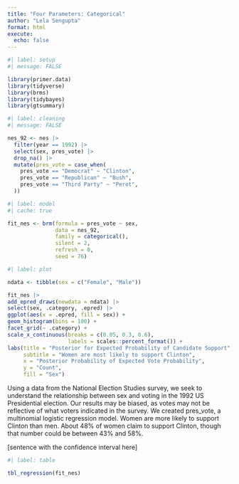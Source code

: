 ```yaml
---
title: "Four Parameters: Categorical"
author: "Lela Sengupta"
format: html
execute: 
  echo: false
---
```


```r
#| label: setup
#| message: FALSE

library(primer.data)
library(tidyverse)
library(brms)
library(tidybayes)
library(gtsummary)
```

```r
#| label: cleaning
#| message: FALSE

nes_92 <- nes |> 
  filter(year == 1992) |> 
  select(sex, pres_vote) |> 
  drop_na() |> 
  mutate(pres_vote = case_when(
    pres_vote == "Democrat" ~ "Clinton",
    pres_vote == "Republican" ~ "Bush",
    pres_vote == "Third Party" ~ "Perot",
  ))
```

```r
#| label: model
#| cache: true

fit_nes <- brm(formula = pres_vote ~ sex,
               data = nes_92,
               family = categorical(),
               silent = 2,
               refresh = 0,
               seed = 76)

```

```r
#| label: plot

ndata <- tibble(sex = c("Female", "Male"))

fit_nes |>
add_epred_draws(newdata = ndata) |>
select(sex, .category, .epred) |>
ggplot(aes(x = .epred, fill = sex)) +
geom_histogram(bins = 100) +
facet_grid(~ .category) +
scale_x_continuous(breaks = c(0.05, 0.3, 0.6),
                   labels = scales::percent_format()) +
labs(title = "Posterior for Expected Probability of Candidate Support",
     subtitle = "Women are most likely to support Clinton",
     x = "Posterior Probability of Expected Vote Probability",
     y = "Count",
     fill = "Sex")
```


Using a data from the National Election Studies survey, we seek to understand the relationship between sex and voting in the 1992 US Presidential election. Our results may be biased, as votes may not be reflective of what voters indicated in the survey. We created pres_vote, a multinomial logistic regression model. Women are more likely to support Clinton than men. About 48% of women claim to support Clinton, though that number could be between 43% and 58%. 

[sentence with the confidence interval here]

\begin{aligned}
\rho_{clinton} &=& \frac{e^{\beta_{0, clinton} + \beta_{1, clinton} male}}{1 + e^{\beta_{0, clinton} + \beta_{1, clinton} male}}\\
\rho_{perot} &=& \frac{e^{\beta_{0, perot} + \beta_{1, perot} male}}{1 + e^{\beta_{0, perot} + \beta_{1, perot} male}}\\
\rho_{bush}  &=& 1 - \rho_{clinton} - \rho_{perot}
\end{aligned}

```r
#| label: table

tbl_regression(fit_nes)
```

